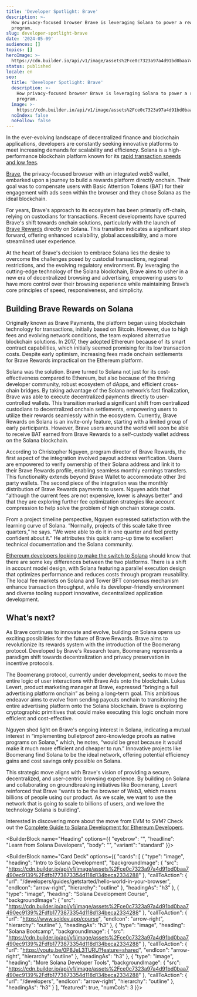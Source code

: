 ```yaml
---
title: 'Developer Spotlight: Brave'
description: >-
  How privacy-focused browser Brave is leveraging Solana to power a rewards
  program.
slug: developer-spotlight-brave
date: '2024-05-09'
audiences: []
topics: []
heroImage: >-
  https://cdn.builder.io/api/v1/image/assets%2Fce0c7323a97a4d91bd0baa7490ec9139%2F5711e3468b3e49598163e3fcde359657
status: published
locale: en
seo:
  title: 'Developer Spotlight: Brave'
  description: >-
    How privacy-focused browser Brave is leveraging Solana to power a rewards
    program.
  image: >-
    https://cdn.builder.io/api/v1/image/assets%2Fce0c7323a97a4d91bd0baa7490ec9139%2F5711e3468b3e49598163e3fcde359657
  noIndex: false
  noFollow: false
---
```


In the ever-evolving landscape of decentralized finance and blockchain applications, developers are constantly seeking innovative platforms to meet increasing demands for scalability and efficiency. Solana is a high-performance blockchain platform known for its [rapid transaction speeds and low fees](https://usa.visa.com/solutions/crypto/deep-dive-on-solana.html). 

[Brave](https://brave.com/), the privacy-focused browser with an integrated web3 wallet, embarked upon a journey to build a rewards platform directly onchain. Their goal was to compensate users with Basic Attention Tokens (BAT) for their engagement with ads seen within the browser and they chose Solana as the ideal blockchain.

For years, Brave's approach to its ecosystem has been primarily off-chain, relying on custodians for transactions. Recent developments have spurred Brave's shift towards onchain solutions, particularly with the launch of [Brave Rewards](https://brave.com/brave-rewards/) directly on Solana. This transition indicates a significant step forward, offering enhanced scalability, global accessibility, and a more streamlined user experience.

At the heart of Brave's decision to embrace Solana lies the desire to overcome the challenges posed by custodial transactions, regional restrictions, and the evolving regulatory environment. By leveraging the cutting-edge technology of the Solana blockchain, Brave aims to usher in a new era of decentralized browsing and advertising, empowering users to have more control over their browsing experience while maintaining Brave’s core principles of speed, responsiveness, and simplicity.

## Building Brave Rewards on Solana

Originally known as Brave Payments, the platform began using blockchain technology for transactions, initially based on Bitcoin. However, due to high fees and evolving network conditions, the team explored alternative blockchain solutions. In 2017, they adopted Ethereum because of its smart contract capabilities, which initially seemed promising for its low transaction costs. Despite early optimism, increasing fees made onchain settlements for Brave Rewards impractical on the Ethereum platform.

Solana was the solution. Brave turned to Solana not just for its cost-effectiveness compared to Ethereum, but also because of the thriving developer community, robust ecosystem of dApps, and efficient cross-chain bridges. By taking advantage of the Solana network’s fast finalization, Brave was able to execute decentralized payments directly to user-controlled wallets. This transition marked a significant shift from centralized custodians to decentralized onchain settlements, empowering users to utilize their rewards seamlessly within the ecosystem. Currently, Brave Rewards on Solana is an invite-only feature, starting with a limited group of early participants. However, Brave users around the world will soon be able to receive BAT earned from Brave Rewards to a self-custody wallet address on the Solana blockchain.

According to Christopher Nguyen, program director of Brave Rewards, the first aspect of the integration involved payout address verification. Users are empowered to verify ownership of their Solana address and link it to their Brave Rewards profile, enabling seamless monthly earnings transfers. This functionality extends beyond Brave Wallet to accommodate other 3rd party wallets. The second piece of the integration was the monthly distribution of Brave Rewards payments to users. Nguyen adds that “although the current fees are not expensive, lower is always better” and that they are exploring further fee optimization strategies like account compression to help solve the problem of high onchain storage costs.

From a project timeline perspective, Nguyen expressed satisfaction with the learning curve of Solana. “Normally, projects of this scale take three quarters,” he says. “We were able to do it in one quarter and feel pretty confident about it.” He attributes this quick ramp-up time to excellent technical documentation and the Solana community. 

[Ethereum developers looking to make the switch to Solana](https://solana.com/developers/evm-to-svm/complete-guide) should know that there are some key differences between the two platforms. There is a shift in account model design, with Solana featuring a parallel execution design that optimizes performance and reduces costs through program reusability. The local fee markets on Solana and Tower BFT consensus mechanism enhance transaction throughput, while its developer-friendly environment and diverse tooling support innovative, decentralized application development.

## What’s next?

As Brave continues to innovate and evolve, building on Solana opens up exciting possibilities for the future of Brave Rewards. Brave aims to revolutionize its rewards system with the introduction of the Boomerang protocol. Developed by Brave's Research team, Boomerang represents a paradigm shift towards decentralization and privacy preservation in incentive protocols.

The Boomerang protocol, currently under development, seeks to move the entire logic of user interactions with Brave Ads onto the blockchain. Lukas Levert, product marketing manager at Brave, expressed “bringing a full advertising platform onchain” as being a long-term goal. This ambitious endeavor aims to evolve from sending payouts onchain to transitioning the entire advertising platform onto the Solana blockchain. Brave is exploring cryptographic primitives that could make executing this logic onchain more efficient and cost-effective.

Nguyen shed light on Brave's ongoing interest in Solana, indicating a mutual interest in “implementing bulletproof zero-knowledge proofs as native programs on Solana,” which, he notes, “would be great because it would make it much more efficient and cheaper to run.” Innovative projects like Boomerang find Solana to be the ideal network, offering potential efficiency gains and cost savings only possible on Solana.

This strategic move aligns with Brave's vision of providing a secure, decentralized, and user-centric browsing experience. By building on Solana and collaborating on groundbreaking initiatives like Boomerang, Levert reinforced that Brave “wants to be the browser of Web3, which means billions of people using our product. As we scale, we want to use the network that is going to scale to billions of users, and we love the technology Solana is building”.

Interested in discovering more about the move from EVM to SVM? Check out the [Complete Guide to Solana Development for Ethereum Developers](https://solana.com/developers/evm-to-svm/complete-guide).

<BuilderBlock name="Heading" options={{
  "eyebrow": "",
  "headline": "Learn from Solana Developers",
  "body": "",
  "variant": "standard"
}}>

</BuilderBlock>

<BuilderBlock name="Card Deck" options={{
  "cards": [
    {
      "type": "image",
      "heading": "Intro to Solana Development",
      "backgroundImage": {
        "src": "https://cdn.builder.io/api/v1/image/assets%2Fce0c7323a97a4d91bd0baa7490ec9139%2Fdfb1773873354d118d134beca2334288"
      },
      "callToAction": {
        "url": "/developers/guides/getstarted/hello-world-in-your-browser",
        "endIcon": "arrow-right",
        "hierarchy": "outline"
      },
      "headingAs": "h3"
    },
    {
      "type": "image",
      "heading": "Solana Development Course",
      "backgroundImage": {
        "src": "https://cdn.builder.io/api/v1/image/assets%2Fce0c7323a97a4d91bd0baa7490ec9139%2Fdfb1773873354d118d134beca2334288"
      },
      "callToAction": {
        "url": "https://www.soldev.app/course",
        "endIcon": "arrow-right",
        "hierarchy": "outline"
      },
      "headingAs": "h3"
    },
    {
      "type": "image",
      "heading": "Solana Bootcamp",
      "backgroundImage": {
        "src": "https://cdn.builder.io/api/v1/image/assets%2Fce0c7323a97a4d91bd0baa7490ec9139%2Fdfb1773873354d118d134beca2334288"
      },
      "callToAction": {
        "url": "https://youtu.be/0P8JeL3TURU?feature=shared",
        "endIcon": "arrow-right",
        "hierarchy": "outline"
      },
      "headingAs": "h3"
    },
    {
      "type": "image",
      "heading": "More Solana Developer Tools",
      "backgroundImage": {
        "src": "https://cdn.builder.io/api/v1/image/assets%2Fce0c7323a97a4d91bd0baa7490ec9139%2Fdfb1773873354d118d134beca2334288"
      },
      "callToAction": {
        "url": "/developers",
        "endIcon": "arrow-right",
        "hierarchy": "outline"
      },
      "headingAs": "h3"
    }
  ],
  "featured": true,
  "numCols": 3
}}>

</BuilderBlock>
